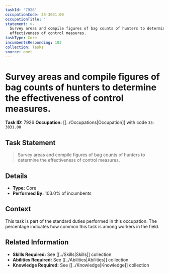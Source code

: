 ```yaml
---
taskId: '7926'
occupationCode: 33-3031.00
occupationTitle: ''
statement: >-
  Survey areas and compile figures of bag counts of hunters to determine the
  effectiveness of control measures.
taskType: Core
incumbentsResponding: 103
collection: Tasks
source: onet
---
```

# Survey areas and compile figures of bag counts of hunters to determine the effectiveness of control measures.

**Task ID:** 7926
**Occupation:** [[../Occupations|Occupation]] with code `33-3031.00`

## Task Statement

> Survey areas and compile figures of bag counts of hunters to determine the effectiveness of control measures.

## Details

- **Type:** Core
- **Performed By:** 103.0% of incumbents

## Context

This task is part of the standard duties performed in this occupation. The percentage indicates how common this task is among workers in the field.

## Related Information

- **Skills Required:** See [[../Skills|Skills]] collection
- **Abilities Required:** See [[../Abilities|Abilities]] collection
- **Knowledge Required:** See [[../Knowledge|Knowledge]] collection
